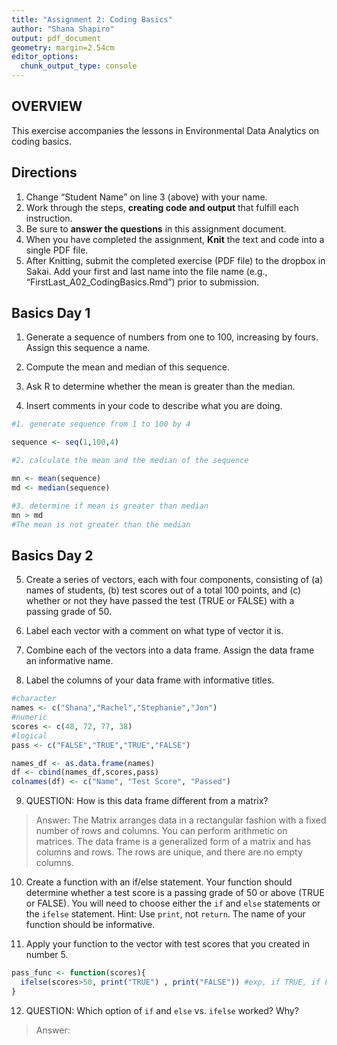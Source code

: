 ```yaml
---
title: "Assignment 2: Coding Basics"
author: "Shana Shapiro"
output: pdf_document
geometry: margin=2.54cm
editor_options: 
  chunk_output_type: console
---
```


## OVERVIEW

This exercise accompanies the lessons in Environmental Data Analytics on coding basics. 

## Directions
1. Change "Student Name" on line 3 (above) with your name.
2. Work through the steps, **creating code and output** that fulfill each instruction.
3. Be sure to **answer the questions** in this assignment document.
4. When you have completed the assignment, **Knit** the text and code into a single PDF file.
5. After Knitting, submit the completed exercise (PDF file) to the dropbox in Sakai. Add your first and last name into the file name (e.g., "FirstLast_A02_CodingBasics.Rmd") prior to submission.



## Basics Day 1

1. Generate a sequence of numbers from one to 100, increasing by fours. Assign this sequence a name. 

2. Compute the mean and median of this sequence. 

3. Ask R to determine whether the mean is greater than the median. 

4. Insert comments in your code to describe what you are doing.

```r
#1. generate sequence from 1 to 100 by 4 

sequence <- seq(1,100,4)

#2. calculate the mean and the median of the sequence 

mn <- mean(sequence)
md <- median(sequence)

#3. determine if mean is greater than median 
mn > md
#The mean is not greater than the median

```

## Basics Day 2

5. Create a series of vectors, each with four components, consisting of (a) names of students, (b) test scores out of a total 100 points, and (c) whether or not they have passed the test (TRUE or FALSE) with a passing grade of 50.

6. Label each vector with a comment on what type of vector it is.

7. Combine each of the vectors into a data frame. Assign the data frame an informative name.

8. Label the columns of your data frame with informative titles.

```r
#character 
names <- c("Shana","Rachel","Stephanie","Jon")
#numeric
scores <- c(48, 72, 77, 38)
#logical
pass <- c("FALSE","TRUE","TRUE","FALSE")

names_df <- as.data.frame(names)
df <- cbind(names_df,scores,pass)
colnames(df) <- c("Name", "Test Score", "Passed")
```

9. QUESTION: How is this data frame different from a matrix?

> Answer: The Matrix arranges data in a rectangular fashion with a fixed number of rows and columns. You can perform arithmetic on matrices. The data frame is a generalized form of a matrix and has columns and rows. The rows are unique, and there are no empty columns. 

10. Create a function with an if/else statement. Your function should determine whether a test score is a passing grade of 50 or above (TRUE or FALSE). You will need to choose either the `if` and `else` statements or the `ifelse` statement. Hint: Use `print`, not `return`. The name of your function should be informative.

11. Apply your function to the vector with test scores that you created in number 5. 

```r
pass_func <- function(scores){
  ifelse(scores>50, print("TRUE") , print("FALSE")) #exp, if TRUE, if FALSE
}

```

12. QUESTION: Which option of `if` and `else` vs. `ifelse` worked? Why?

> Answer: 
